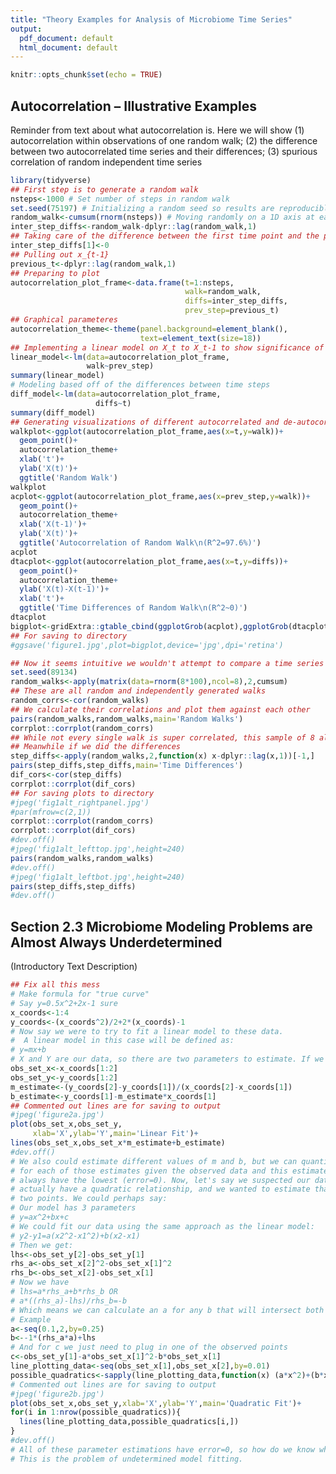 ```yaml
---
title: "Theory Examples for Analysis of Microbiome Time Series"
output:
  pdf_document: default
  html_document: default
---
```


```r
knitr::opts_chunk$set(echo = TRUE)
```

## Autocorrelation -- Illustrative Examples
Reminder from text about what autocorrelation is. Here we will show (1) autocorrelation within observations of one random walk; (2) the difference between two autocorrelated time series and their differences; (3) spurious correlation of random independent time series

```r
library(tidyverse)
## First step is to generate a random walk
nsteps<-1000 # Set number of steps in random walk
set.seed(75197) # Initializing a random seed so results are reproducible
random_walk<-cumsum(rnorm(nsteps)) # Moving randomly on a 1D axis at each step according to SN
inter_step_diffs<-random_walk-dplyr::lag(random_walk,1)
## Taking care of the difference between the first time point and the pre-first time point
inter_step_diffs[1]<-0
## Pulling out x_{t-1}
previous_t<-dplyr::lag(random_walk,1)
## Preparing to plot
autocorrelation_plot_frame<-data.frame(t=1:nsteps,
                                       walk=random_walk,
                                       diffs=inter_step_diffs,
                                       prev_step=previous_t)
## Graphical parameteres
autocorrelation_theme<-theme(panel.background=element_blank(),
                             text=element_text(size=18))
## Implementing a linear model on X_t to X_t-1 to show significance of linear correlation for autocorrelated random variables
linear_model<-lm(data=autocorrelation_plot_frame,
                 walk~prev_step)
summary(linear_model)
# Modeling based off of the differences between time steps
diff_model<-lm(data=autocorrelation_plot_frame,
                   diffs~t)
summary(diff_model)
## Generating visualizations of different autocorrelated and de-autocorrelated data
walkplot<-ggplot(autocorrelation_plot_frame,aes(x=t,y=walk))+
  geom_point()+
  autocorrelation_theme+
  xlab('t')+
  ylab('X(t)')+
  ggtitle('Random Walk')
walkplot
acplot<-ggplot(autocorrelation_plot_frame,aes(x=prev_step,y=walk))+
  geom_point()+
  autocorrelation_theme+
  xlab('X(t-1)')+
  ylab('X(t)')+
  ggtitle('Autocorrelation of Random Walk\n(R^2=97.6%)')
acplot
dtacplot<-ggplot(autocorrelation_plot_frame,aes(x=t,y=diffs))+
  geom_point()+
  autocorrelation_theme+
  ylab('X(t)-X(t-1)')+
  xlab('t')+
  ggtitle('Time Differences of Random Walk\n(R^2~0)')
dtacplot
bigplot<-gridExtra::gtable_cbind(ggplotGrob(acplot),ggplotGrob(dtacplot))
## For saving to directory
#ggsave('figure1.jpg',plot=bigplot,device='jpg',dpi='retina')

## Now it seems intuitive we wouldn't attempt to compare a time series with itself as a means of assessing correlation. However, this principle holds for all independent random walks, though to a smaller degree. Consider this
set.seed(89134)
random_walks<-apply(matrix(data=rnorm(8*100),ncol=8),2,cumsum)
## These are all random and independently generated walks
random_corrs<-cor(random_walks)
## We calculate their correlations and plot them against each other
pairs(random_walks,random_walks,main='Random Walks')
corrplot::corrplot(random_corrs)
## While not every single walk is super correlated, this sample of 8 already shows a handful of very strong correlations! 
## Meanwhile if we did the differences
step_diffs<-apply(random_walks,2,function(x) x-dplyr::lag(x,1))[-1,]
pairs(step_diffs,step_diffs,main='Time Differences')
dif_cors<-cor(step_diffs)
corrplot::corrplot(dif_cors)
## For saving plots to directory
#jpeg('fig1alt_rightpanel.jpg')
#par(mfrow=c(2,1))
corrplot::corrplot(random_corrs)
corrplot::corrplot(dif_cors)
#dev.off()
#jpeg('fig1alt_lefttop.jpg',height=240)
pairs(random_walks,random_walks)
#dev.off()
#jpeg('fig1alt_leftbot.jpg',height=240)
pairs(step_diffs,step_diffs)
#dev.off()
```
## Section 2.3 Microbiome Modeling Problems are Almost Always Underdetermined
(Introductory Text Description)

```r
## Fix all this mess
# Make formula for "true curve"
# Say y=0.5x^2+2x-1 sure
x_coords<-1:4
y_coords<-(x_coords^2)/2+2*(x_coords)-1
# Now say we were to try to fit a linear model to these data.
#  A linear model in this case will be defined as:
# y=mx+b
# X and Y are our data, so there are two parameters to estimate. If we have 2 points, we can estimate both of them
obs_set_x<-x_coords[1:2]
obs_set_y<-y_coords[1:2]
m_estimate<-(y_coords[2]-y_coords[1])/(x_coords[2]-x_coords[1])
b_estimate<-y_coords[1]-m_estimate*x_coords[1]
## Commented out lines are for saving to output
#jpeg('figure2a.jpg')
plot(obs_set_x,obs_set_y,
     xlab='X',ylab='Y',main='Linear Fit')+
lines(obs_set_x,obs_set_x*m_estimate+b_estimate)
#dev.off()
# We also could estimate different values of m and b, but we can quantify the error
# for each of those estimates given the observed data and this estimate will
# always have the lowest (error=0). Now, let's say we suspected our data 
# actually have a quadratic relationship, and we wanted to estimate that with only these
# two points. We could perhaps say:
# Our model has 3 parameters
# y=ax^2+bx+c
# We could fit our data using the same approach as the linear model:
# y2-y1=a(x2^2-x1^2)+b(x2-x1)
# Then we get:
lhs<-obs_set_y[2]-obs_set_y[1]
rhs_a<-obs_set_x[2]^2-obs_set_x[1]^2
rhs_b<-obs_set_x[2]-obs_set_x[1]
# Now we have
# lhs=a*rhs_a+b*rhs_b OR
# a*((rhs_a)-lhs)/rhs_b=-b
# Which means we can calculate an a for any b that will intersect both of these points
# Example
a<-seq(0.1,2,by=0.25)
b<--1*(rhs_a*a)+lhs
# And for c we just need to plug in one of the observed points
c<-obs_set_y[1]-a*obs_set_x[1]^2-b*obs_set_x[1]
line_plotting_data<-seq(obs_set_x[1],obs_set_x[2],by=0.01)
possible_quadratics<-sapply(line_plotting_data,function(x) (a*x^2)+(b*x)+c)
# Commented out lines are for saving to output
#jpeg('figure2b.jpg')
plot(obs_set_x,obs_set_y,xlab='X',ylab='Y',main='Quadratic Fit')+
for(i in 1:nrow(possible_quadratics)){
  lines(line_plotting_data,possible_quadratics[i,])
}
#dev.off()
# All of these parameter estimations have error=0, so how do we know which one is right?
# This is the problem of undetermined model fitting. 
```